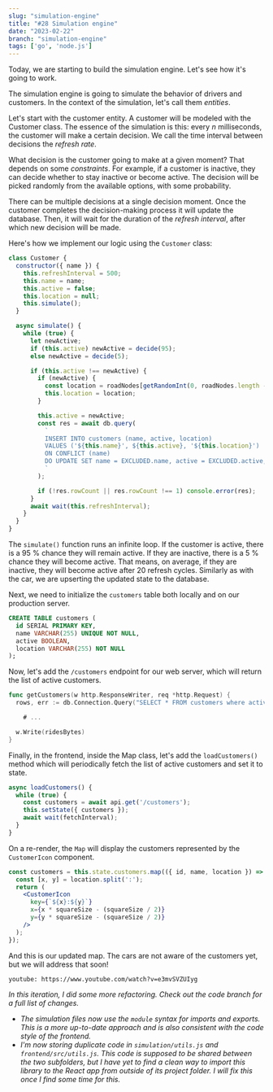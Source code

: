 ```yaml
---
slug: "simulation-engine"
title: "#28 Simulation engine"
date: "2023-02-22"
branch: "simulation-engine"
tags: ['go', 'node.js']
---
```

Today, we are starting to build the simulation engine. Let's see how it's going to work.

The simulation engine is going to simulate the behavior of drivers and customers. In the context of the simulation, let's call them *entities*.

Let's start with the customer entity. A customer will be modeled with the Customer class. The essence of the simulation is this: every *n* milliseconds, the customer will make a certain decision. We call the time interval between decisions the *refresh rate*.

What decision is the customer going to make at a given moment? That depends on some *constraints*. For example, if a customer is inactive, they can decide whether to stay inactive or become active. The decision will be picked randomly from the available options, with some probability.

There can be multiple decisions at a single decision moment. Once the customer completes the decision-making process it will update the database. Then, it will wait for the duration of the *refresh interval*, after which new decision will be made.

Here's how we implement our logic using the `Customer` class:
```js
class Customer {
  constructor({ name }) {
    this.refreshInterval = 500;
    this.name = name;
    this.active = false;
    this.location = null;
    this.simulate();
  }

  async simulate() {
    while (true) {
      let newActive;
      if (this.active) newActive = decide(95);
      else newActive = decide(5);

      if (this.active !== newActive) {
        if (newActive) {
          const location = roadNodes[getRandomInt(0, roadNodes.length - 1)];
          this.location = location;
        }

        this.active = newActive;
        const res = await db.query(
          `
          INSERT INTO customers (name, active, location)
          VALUES ('${this.name}', ${this.active}, '${this.location}')
          ON CONFLICT (name)
          DO UPDATE SET name = EXCLUDED.name, active = EXCLUDED.active, location = EXCLUDED.location;
          `
        );

        if (!res.rowCount || res.rowCount !== 1) console.error(res);
      }
      await wait(this.refreshInterval);
    }
  }
}
```
The `simulate()` function runs an infinite loop. If the customer is active, there is a 95 % chance they will remain active. If they are inactive, there is a 5 % chance they will become active. That means, on average, if they are inactive, they will become active after 20 refresh cycles. Similarly as with the car, we are upserting the updated state to the database.

Next, we need to initialize the `customers` table both locally and on our production server.
```sql
CREATE TABLE customers (
  id SERIAL PRIMARY KEY,
  name VARCHAR(255) UNIQUE NOT NULL,
  active BOOLEAN,
  location VARCHAR(255) NOT NULL
);
```

Now, let's add the `/customers` endpoint for our web server, which will return the list of active customers.
```go
func getCustomers(w http.ResponseWriter, req *http.Request) {
  rows, err := db.Connection.Query("SELECT * FROM customers where active = true")

    # ...

  w.Write(ridesBytes)
}
```

Finally, in the frontend, inside the Map class, let's add the `loadCustomers()` method which will periodically fetch the list of active customers and set it to state.
```js
async loadCustomers() {
  while (true) {
    const customers = await api.get('/customers');
    this.setState({ customers });
    await wait(fetchInterval);
  }
}
```

On a re-render, the `Map` will display the customers represented by the `CustomerIcon` component.
```jsx
const customers = this.state.customers.map(({ id, name, location }) => {
  const [x, y] = location.split(':');
  return (
    <CustomerIcon
      key={`${x}:${y}`}
      x={x * squareSize - (squareSize / 2)}
      y={y * squareSize - (squareSize / 2)}
    />
  );
});
```

And this is our updated map. The cars are not aware of the customers yet, but we will address that soon!

`youtube: https://www.youtube.com/watch?v=e3mvSVZUIyg`

*In this iteration, I did some more refactoring. Check out the code branch for a full list of changes.*
- *The simulation files now use the `module` syntax for imports and exports. This is a more up-to-date approach and is also consistent with the code style of the frontend.*
- *I'm now storing duplicate code in `simulation/utils.js` and `frontend/src/utils.js`. This code is supposed to be shared between the two subfolders, but I have yet to find a clean way to import this library to the React app from outside of its project folder. I will fix this once I find some time for this.*
